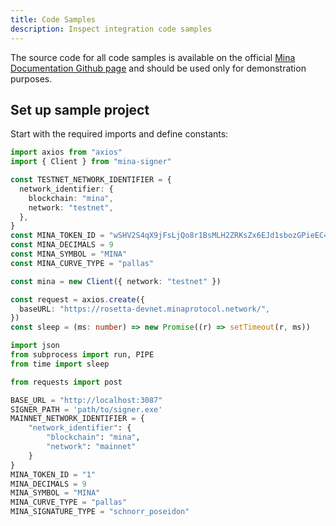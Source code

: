 ```yaml
---
title: Code Samples
description: Inspect integration code samples
---
```



The source code for all code samples is available on the official [Mina Documentation Github page](https://github.com/o1-labs/docs2/tree/main/examples/exchange-operators/) and should be used only for demonstration purposes.

## Set up sample project

Start with the required imports and define constants:

<Tabs>
<TabItem value="ts" label="TypeScript">

```ts
import axios from "axios"
import { Client } from "mina-signer"

const TESTNET_NETWORK_IDENTIFIER = {
  network_identifier: {
    blockchain: "mina",
    network: "testnet",
  },
}
const MINA_TOKEN_ID = "wSHV2S4qX9jFsLjQo8r1BsMLH2ZRKsZx6EJd1sbozGPieEC4Jf"
const MINA_DECIMALS = 9
const MINA_SYMBOL = "MINA"
const MINA_CURVE_TYPE = "pallas"

const mina = new Client({ network: "testnet" })

const request = axios.create({
  baseURL: "https://rosetta-devnet.minaprotocol.network/",
})
const sleep = (ms: number) => new Promise((r) => setTimeout(r, ms))
```

</TabItem>
<TabItem value="py" label="Python">

```python
import json
from subprocess import run, PIPE
from time import sleep

from requests import post

BASE_URL = "http://localhost:3087"
SIGNER_PATH = 'path/to/signer.exe'
MAINNET_NETWORK_IDENTIFIER = {
    "network_identifier": {
        "blockchain": "mina",
        "network": "mainnet"
    }
}
MINA_TOKEN_ID = "1"
MINA_DECIMALS = 9
MINA_SYMBOL = "MINA"
MINA_CURVE_TYPE = "pallas"
MINA_SIGNATURE_TYPE = "schnorr_poseidon"
```


</TabItem>
</Tabs>
